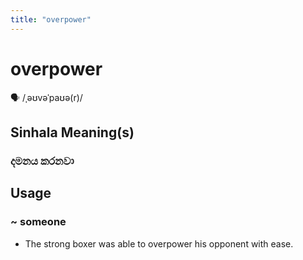 ```yaml
---
title: "overpower"
---
```


# overpower

🗣️ /ˌəʊvəˈpaʊə(r)/

## Sinhala Meaning(s)

### දමනය කරනවා

## Usage

### ~ someone

- The strong boxer was able to overpower his opponent with ease.

